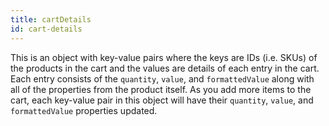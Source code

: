 ```yaml
---
title: cartDetails
id: cart-details
---
```


This is an object with key-value pairs where the keys are IDs (i.e. SKUs) of the products in the cart and the values are details of each entry in the cart. Each entry consists of the `quantity`, `value`, and `formattedValue` along with all of the properties from the product itself. As you add more items to the cart, each key-value pair in this object will have their `quantity`, `value`, and `formattedValue` properties updated.


<CartDetails />
